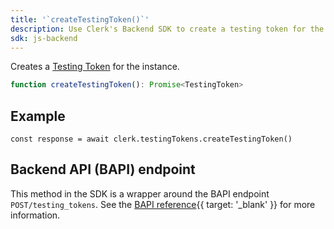 ```yaml
---
title: '`createTestingToken()`'
description: Use Clerk's Backend SDK to create a testing token for the instance.
sdk: js-backend
---
```


Creates a [Testing Token](/docs/testing/overview#testing-tokens) for the instance.

```ts
function createTestingToken(): Promise<TestingToken>
```

## Example

<Include src="_partials/backend/usage" />

```tsx
const response = await clerk.testingTokens.createTestingToken()
```

## Backend API (BAPI) endpoint

This method in the SDK is a wrapper around the BAPI endpoint `POST/testing_tokens`. See the [BAPI reference](/docs/references/backend-api/tag/Testing-Tokens#operation/CreateTestingToken){{ target: '_blank' }} for more information.
